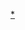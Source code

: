 {{Hurricane_season_bar_start
|year=2016
}}
{{Hurricane_season_bar_button
|buttonspacing=0.25em
|intensity={{Storm_colour|cat1}}
|english=Hurricane Alex
|stormname=亞歷克斯
|strength=颶風
|linkname=颶風亞歷克斯 (2016年)
|storminitial=A
}}
{{Hurricane_season_bar_button
|buttonspacing=0.25em
|intensity={{Storm_colour|storm}}
|english=Tropical Storm Bonnie
|stormname=邦妮
|strength=熱帶風暴
|linkname=2016年大西洋颶風季#熱帶風暴邦尼（Bonnie）
|storminitial=B
}}
{{Hurricane_season_bar_button
|buttonspacing=0.25em
|intensity={{Storm_colour|storm}}
|english=Tropical Storm Colin
|stormname=科林
|strength=熱帶風暴
|linkname=2016年大西洋颶風季#熱帶風暴科林（Colin）
|storminitial=C
}}
{{Hurricane_season_bar_button
|buttonspacing=0.25em
|intensity={{Storm_colour|storm}}
|english=Tropical storm Danielle
|stormname=丹妮爾
|strength=熱帶風暴
|linkname=2016年大西洋颶風季#熱帶風暴丹妮爾（Danielle）
|storminitial=D
}}
{{Hurricane_season_bar_button
|buttonspacing=0.25em
|intensity={{Storm_colour|cat1}}
|english=Hurricane Earl
|stormname=厄爾
|strength=颶風
|linkname=2016年大西洋颶風季#颶風厄爾（Earl）
|storminitial=E
}}
{{Hurricane_season_bar_button
|buttonspacing=0.25em
|intensity={{Storm_colour|storm}}
|english=Tropical storm Fiona
|stormname=菲奧娜
|strength=熱帶風暴
|linkname=2016年大西洋颶風季#熱帶風暴菲奧娜 (Fiona)
|storminitial=F
}}
{{Hurricane_season_bar_button
|buttonspacing=0.25em
|intensity={{Storm_colour|cat3}}
|english=Hurricane Gaston
|stormname=加斯頓
|strength=颶風
|linkname=2016年大西洋颶風季#颶風加斯頓（Gaston）
|storminitial=G
}}
{{Hurricane_season_bar_button
|buttonspacing=0.25em
|intensity={{Storm_colour|TD}}
|english=Tropical Depression 08L
|stormname=08L
|strength=熱帶低氣壓
|linkname=2016年大西洋颶風季#熱帶低氣壓08L 
|storminitial=08L
}}
</tr>
<tr><td><!--pixel-wide gap--></td></tr>
<tr>
{{Hurricane_season_bar_button
|buttonspacing=0.25em
|intensity={{Storm_colour|cat1}}
|english=Hurricane Hermine
|stormname=赫敏
|strength=颶風
|linkname=2016年大西洋颶風季#颶風赫敏 (Hermine)
|storminitial=H
}}
{{Hurricane_season_bar_button
|buttonspacing=0.25em
|intensity={{Storm_colour|storm}}
|english=Tropical storm Ian
|stormname=伊恩
|strength=熱帶風暴
|linkname=2016年大西洋颶風季#熱帶風暴伊（Ian）
|storminitial=I
}}
{{Hurricane_season_bar_button
|buttonspacing=0.25em
|intensity={{Storm_colour|storm}}
|english=Tropical storm Julia
|stormname=朱莉婭
|strength=熱帶風暴
|linkname=2016年大西洋颶風季#熱帶風暴朱莉婭（Julia）
|storminitial=J
}}
{{Hurricane_season_bar_button
|buttonspacing=0.25em
|intensity={{Storm_colour|storm}}
|english=Tropical storm Karl
|stormname=卡爾
|strength=熱帶風暴
|linkname=熱帶風暴卡爾 (2016年)
|storminitial=K
}}
{{Hurricane_season_bar_button
|buttonspacing=0.25em
|intensity={{Storm_colour|storm}}
|english=Tropical storm Lisa
|stormname=麗莎
|strength=熱帶風暴
|linkname=2016年大西洋颶風季#熱帶風暴麗莎（Lisa）
|storminitial=L
}}
{{Hurricane_season_bar_button
|buttonspacing=0.25em
|intensity={{Storm_colour|cat5}}
|english=Hurricane Matthew
|stormname=馬修
|strength=颶風
|linkname=2016年大西洋颶風季#颶風馬修（Matthew）
|storminitial=M
}}
{{Hurricane_season_bar_button
|buttonspacing=0.25em
|intensity={{Storm_colour|cat4}}
|english=Hurricane Nicole
|stormname=妮科爾
|strength=颶風
|linkname=2016年大西洋颶風季#颶風妮科爾（Nicole）
|storminitial=N
}}
{{Hurricane_season_bar_button
|buttonspacing=0.25em
|intensity={{Storm_colour|cat3}}
|english=Hurricane Otto
|stormname=奧托
|strength=颶風
|linkname=2016年大西洋颶風季#颶風奧托（Otto）
|storminitial=O
}}
{{Hurricane_season_bar_end}}<noinclude>
[[Category:大西洋颶風季導航模板|{{PAGENAME}}]]
[[Category:2016年大西洋颶風季|*]]
</noinclude>